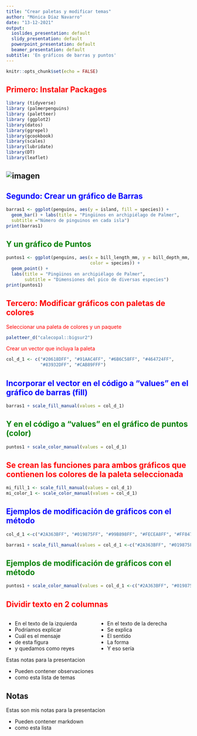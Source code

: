 ```yaml
---
title: "Crear paletas y modificar temas"
author: "Mónica Díaz Navarro"
date: "13-12-2021"
output: 
  ioslides_presentation: default
  slidy_presentation: default
  powerpoint_presentation: default
  beamer_presentation: default
subtitle: 'En gráficos de barras y puntos'
---
```


```r
knitr::opts_chunk$set(echo = FALSE)
```

##  <span style="color: red;">Primero: Instalar Packages</span>
```r
library (tidyverse)
library (palmerpenguins)
library (paletteer)
library (ggplot2)
library(datos)
library(ggrepel)
library(gcookbook)
library(scales)
library(lubridate)
library(DT)
library(leaflet)
```

## ![imagen](Tarea Cuatro/WhatsApp Image 2021-12-12 at 14.33.33.jpeg)

## <span style="color: blue;">Segundo: Crear un gráfico de Barras</span>
```r
barras1 <- ggplot(penguins, aes(y = island, fill = species)) + 
  geom_bar() + labs(title = "Pingüinos en archipiélago de Palmer", 
  subtitle ="Número de pinguinos en cada isla")
print(barras1)

```

## <span style="color: green;">Y un gráfico de Puntos</span>
```r
puntos1 <- ggplot(penguins, aes(x = bill_length_mm, y = bill_depth_mm,
                                color = species)) + 
  geom_point() + 
  labs(title = "Pingüinos en archipiélago de Palmer",
       subtitle = "Dimensiones del pico de diversas especies")
print(puntos1)
```

## <span style="color: red;">Tercero: Modificar gráficos con paletas de colores</span>
<span style="color: red;">Seleccionar una paleta de colores y un paquete</span>
```r
paletteer_d("calecopal::bigsur2")
```
<span style="color: red;">Crear un vector que incluya la paleta</span>  
```r
col_d_1 <- c("#20618DFF", "#91AAC4FF", "#6B6C58FF", "#464724FF", 
             "#83932DFF", "#CAB89FFF")
```

## <span style="color: blue;">Incorporar el vector en el código a "values" en el gráfico de barras (fill)</span> 
```r
barras1 + scale_fill_manual(values = col_d_1)
```

## <span style="color: green;">Y en el código a "values" en el gráfico de puntos (color)</span>
```r
puntos1 + scale_color_manual(values = col_d_1)
```

## <span style="color: red;">Se crean las funciones para ambos gráficos que contienen los colores de la paleta seleccionada</span>
```r
mi_fill_1 <- scale_fill_manual(values = col_d_1)
mi_color_1 <- scale_color_manual(values = col_d_1)
```

## <span style="color: blue;">Ejemplos de modificación de gráficos con el método</span>
```r
col_d_1 <-c("#2A363BFF", "#019875FF", "#99B898FF", "#FECEA8FF", "#FF847CFF", "#E84A5FFF", "#C0392BFF", "#96281BFF")

barras1 + scale_fill_manual(values = col_d_1 <-c("#2A363BFF", "#019875FF", "#99B898FF", "#FECEA8FF", "#FF847CFF", "#E84A5FFF", "#C0392BFF", "#96281BFF"))
```

## <span style="color: green;">Ejemplos de modificación de gráficos con el método</span>
```r
puntos1 + scale_color_manual(values = col_d_1 <-c("#2A363BFF", "#019875FF", "#99B898FF", "#FECEA8FF", "#FF847CFF", "#E84A5FFF", "#C0392BFF", "#96281BFF"))
```



##  <span style="color: red;">Dividir texto en 2 columnas</span>
<div style="float: left; width: 50%;">
+ En el texto de la izquierda
+ Podríamos explicar
+ Cuál es el mensaje
+ de esta figura
+ y quedamos como reyes
</div>

<div style="float: right; width: 50%;">
+ En el texto de la derecha
+ Se explica 
+ El sentido 
+ La forma
+ Y eso sería

```r

```
</div> 
<div class="notes">
Estas notas para la presentacion

- Pueden contener observaciones
- como esta lista de temas
</div>


## Notas
<div class="notes">
Estas son mis notas para la presentacion

- Pueden contener markdown
- como esta lista

</div>













